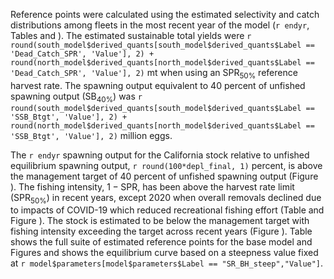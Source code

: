 
Reference points were calculated using the estimated selectivity and catch distributions among fleets in the most recent year of the model (`r endyr`, Tables \ref{tab:south-reference} and \ref{tab:north-reference}). The estimated sustainable total yields  were `r round(south_model$derived_quants[south_model$derived_quants$Label == 'Dead_Catch_SPR', 'Value'], 2) + round(north_model$derived_quants[north_model$derived_quants$Label == 'Dead_Catch_SPR', 'Value'], 2)` mt when using an $\text{SPR}_{50\%}$ reference harvest rate. The spawning output equivalent to 40 percent of unfished spawning output ($\text{SB}_{40\%}$) was `r round(south_model$derived_quants[south_model$derived_quants$Label == 'SSB_Btgt', 'Value'], 2) + round(north_model$derived_quants[north_model$derived_quants$Label == 'SSB_Btgt', 'Value'], 2)` million eggs. 

The `r endyr` spawning output for the California stock relative to unfished equilibrium spawning output, `r round(100*depl_final, 1)` percent, is above the management target of 40 percent of unfished spawning output (Figure \ref{fig:depl-all}). The fishing intensity, $1-\text{SPR}$, has been above the harvest rate limit ($\text{SPR}_{50\%}$) in recent years, except 2020 when overall removals declined due to impacts of COVID-19 which reduced recreational fishing effort (Table \ref{tab:ca-status} and Figure \ref{fig:1-spr}). The stock is estimated to be below the management target with fishing intensity exceeding the target across recent years (Figure \ref{fig:phase}). Table \ref{tab:south-reference} shows the full suite of estimated reference points for the base model and Figures \ref{fig:yield-north} and \ref{fig:yield-south} shows the equilibrium curve based on a steepness value fixed at `r model$parameters[model$parameters$Label == "SR_BH_steep","Value"]`.